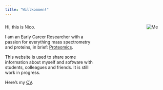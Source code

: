 ```yaml
---
title: "Willkommen!"
---
```


<div id="content" style="margin-top:5%">

<img src="./files/M&amp;L-367.jpg" alt="Me" style="max-width:20%;min-width:40px;float:right;"/>

<p class="h4" style="margin-bottom:3%">Hi, this is Nico.<p/>



<p style="width:60%;margin-bottom:3%">I am an Early Career Researcher with a passion for everything mass spectrometry and proteins, in brief: [Proteomics](https://www.nature.com/articles/nature01511).<p/>

<p style="width:60%;margin-bottom:3%">This website is used to share some information about myself and software with students, colleagues and friends. It is still work in progress.<p/>

<p style="width:60%">Here's my [CV](https://raw.githubusercontent.com/nicohuttmann/nicohuttmann.github.io/master/files/CV_Nico_Huettmann.pdf).<p/>


</div>
